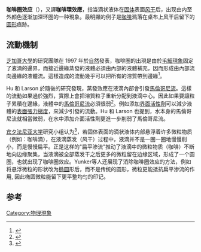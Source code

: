 {{copyedit|time=2014-11-22T11:32:21+00:00}}
{{expert|time=2014-11-22T11:32:21+00:00}}
'''咖啡圈效应'''（{{lang|en|Coffee-ring Effect}}），又譯'''咖啡環效應'''，指当滴状液体在[[固体|固体]]表面[[蒸发|风干]]后，出现由内至外颜色逐渐加深环圈的一种現象。最明顯的例子是[[咖啡|咖啡]]溅落在桌布上风干后留下的[[圆形|圆形]]痕跡。
==流動機制==
[[芝加哥大學|芝加哥大學]]的研究團隊在 1997 年於[[自然_(期刊)|自然]]發表，咖啡圈的出現是由於[[毛細現象|毛細現象]]固定了液滴的邊界，而接近邊緣蒸發的液體必須由內部的液體補充，因而形成由內部流向邊緣的液體流。這樣造成的流動幾乎可以把所有的溶質帶到邊緣<ref>{{cite journal|author1=R. D. Deegan |author2=O. Bakajin |author3=T. F. Dupont |author4=G. Huber |author5=S. R. Nagel |author6=T. A. Witten | title = Capillary flow as the cause of ring stains from dried liquid drops| journal =Nature| volume = 389| pages = 827–829| year = 1997| doi = 10.1038/39827| bibcode = 1997Natur.389..827D| issue=6653}}</ref>。

Hu 和 Larson 於隨後的研究發現，蒸發效應在液滴內部會引發[[馬倫哥尼效應|馬倫哥尼流]]。這樣的流動如果過於強烈，實際上會把溶質粒子重新分配到液滴中心。因此如果要讓粒子累積在邊緣，液體中的[[馬倫哥尼效應|馬倫哥尼流]]必須很弱<ref>{{cite journal |author1=Hua Hu |author2=Ronald Larson | title=Marangoni Effect Reverses Coffee-Ring Depositions | journal=Journal of Physical Chemistry B| volume = 110| pages = 7090–7094| year = 2006| doi = 10.1021/jp0609232 | pmid = 16599468 | issue = 14}}</ref>。例如添加[[界面活性劑|界面活性劑]]可以減少液體的[[表面張力|表面張力]][[梯度|梯度]]，來減少引發的流動。Hu 和 Larson 也提到，水本身的馬倫哥尼流就相當微弱，在水中添加介面活性劑更進一步削弱了馬倫哥尼流。

[[宾夕法尼亚大学|宾夕法尼亚大学]]研究小组认为<ref>{{cite journal |title=Suppression of the coffee-ring effect by shape-dependent capillary interactions |author=Peter J. Yunker, Tim Still, Matthew A. Lohr & A. G. Yodh |journal=Nature |volume=476 |date=2011-08-18 |url=http://www.nature.com/nature/journal/v476/n7360/full/nature10344.html#/access |access-date=2011-10-22 |archive-date=2011-10-10 |archive-url=https://web.archive.org/web/20111010085723/http://www.nature.com/nature/journal/v476/n7360/full/nature10344.html#/access |dead-url=no }}</ref>，若固体表面的滴状液体内部悬浮着许多微粒物质（例如：咖啡滴），在液滴蒸发（风干）过程中，液滴并不是一圈一圈地慢慢削小，而是慢慢扁平。正是这样的"扁平渗流"推动了液滴中的微粒物质（咖啡）不断地向边缘聚集，当液滴被全部蒸发干之后更多的微粒留在边缘区域，形成了一个圆圈，也就出现了咖啡圈效应。Yunker等人还展现了消除咖啡圈效应的方法，例如将悬浮微粒的形状改为[[椭圆|椭圆]]形后，而不是传统的圆形，微粒更能抵抗扁平渗流的作用, 因此椭圆微粒能留下更平整均匀的印记。

==参考==
<references/>

{{Wiktionary}}
{{Commons category}}

[[Category:物理現象|Category:物理現象]]